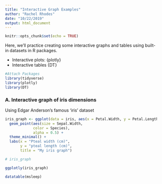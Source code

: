 ```yaml
---
title: "Interactive Graph Examples"
author: "Rachel Rhodes"
date: "10/22/2019"
output: html_document
---
```


```r
knitr::opts_chunk$set(echo = TRUE)
```

Here, we'll practice creating some interactive graphs and tables using built-in datasets in R packages.

- Interactive plots: {plotly}
- Interactive tables {DT}

```r

#Attach Packages
library(tidyverse)
library(plotly)
library(DT)

```

### A. Interactive graph of iris dimensions

Using Edgar Anderson's famous 'iris' dataset
```r

iris_graph <- ggplot(data = iris, aes(x = Petal.Width, y = Petal.Length))+
  geom_point(aes(size = Sepal.Width,
             color = Species),
             alpha = 0.5) +
  theme_minimal() +
  labs(x = "Pteal width (cm)",
       y = "pteal length (cm)",
       title = "My iris graph")

# iris_graph

ggplotly(iris_graph)

```

```r

datatable(msleep)

```

